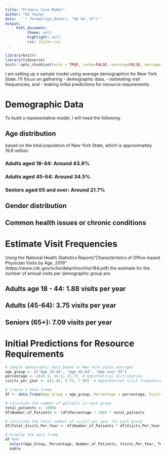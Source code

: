 ```yaml
---
title: "Primary Care Model"
author: "Ed Young"
date:  '`r format(Sys.Date(), "%B %d, %Y")`'
output:
     html_document:
          theme: null
          highlight: null
          css: styles.css
---
```


```r
library(knitr)
library(tidyverse)
knitr::opts_chunk$set(echo = TRUE, cache=FALSE, warning=FALSE, message=FALSE)
```



I am setting up a sample model using average demographics for New York State. I'll focus on gathering 
 - demographic data, 
 - estimating visit frequencies, and 
 - making initial predictions for resource requirements.

# Demographic Data
To build a representative model, I will need the following:

## Age distribution
based on the total population of New York State, which is approximately 19.6 million:

### Adults aged 18-44: Around 43.9%
### Adults aged 45-64: Around 34.5%
### Seniors aged 65 and over: Around 21.7%

## Gender distribution

## Common health issues or chronic conditions

# Estimate Visit Frequencies
Using the National Health Statistics Reports"Characteristics of Office-based Physician Visits by Age, 2019"  (https://www.cdc.gov/nchs/data/nhsr/nhsr184.pdf)  the estimate for the number of annual visits per demographic group are:

## Adults age 18 - 44: 1.88 visits per year
## Adults (45-64): 3.75 visits per year
## Seniors (65+): 7.09 visits per year

# Initial Predictions for Resource Requirements

```r

# Sample demographic data based on New York State averages
age_group <- c("Age 18-44", "Age 45-64", "Age over 65")
percentage <- c(43.9, 34.5, 21.7)  # Hypothetical distribution
visits_per_year <- c(1.88, 3.75, 7.09)  # Hypothetical visit frequencies

# Create a data frame
df <- data.frame(Age_Group = age_group, Percentage = percentage, Visits_Per_Year = visits_per_year)

# Calculate the number of patients in each group
total_patients <- 10000
df$Number_of_Patients <- (df$Percentage / 100) * total_patients

# Calculate the total number of visits per year for each group
df$Total_Visits_Per_Year <- df$Number_of_Patients * df$Visits_Per_Year

# Display the data frame
df %>% 
  select(Age_Group, Percentage, Number_of_Patients, Visits_Per_Year, Total_Visits_Per_Year) %>% 
  kable

```
